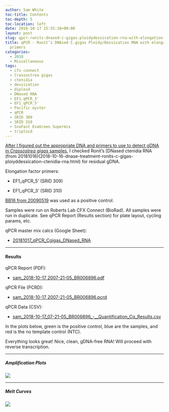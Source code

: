 ```yaml
---
author: Sam White
toc-title: Contents
toc-depth: 5
toc-location: left
date: 2018-10-17 15:55:18+00:00
layout: post
slug: qpcr-ronits-dnased-c-gigas-ploidydessication-rna-with-elongation-factor-primers
title: qPCR - Ronit’s DNAsed C.gigas Ploidy/Dessication RNA with elongation factor
  primers
categories:
  - 2018
  - Miscellaneous
tags:
  - cfx connect
  - Crassostrea gigas
  - ctenidia
  - dessication
  - diploid
  - DNased RNA
  - EF1_qPCR_3'
  - EF1_qPCR_5'
  - Pacific oyster
  - qPCR
  - SRID 309
  - SRID 310
  - SsoFast EvaGreen Supermix
  - triploid
---
```


[After I figured out the appropriate DNA and primers to use to detect gDNA in _Crassostrea gigas_ samples](2018-10-16/qpcr-c-gigas-primer-and-gdna-tests-with-18s-and-ef1-primers.html), I checked Ronit's [DNased ctenidia RNA (from 20181016)(2018-10-16-dnase-treatment-ronits-c-gigas-ploiyddessication-ctenidia-rna.html) for residual gDNA.

Elongation factor primers:





  * EF1_qPCR_5' (SRID 309)


  * EF1_qPCR_3' (SRID 310)



[BB16 from 20090519](2009-05-15-gdna-isolation-macs-bb-and-dh-site-samples.html) was used as a positive control.

Samples were run on Roberts Lab CFX Connect (BioRad). All samples were run in duplicate. See qPCR Report (Results section) for plate layout, cycling params, etc.

qPCR master mix calcs (Google Sheet):





  * [20181017_qPCR_Cgigas_DNased_RNA](https://docs.google.com/spreadsheets/d/1Q038zsxrqSUfMNTC88jXC6Fu--jfFZZvMaff-BRMUuY/edit?usp=sharing)





* * *





#### Results



qPCR Report (PDF):





  * [sam_2018-10-17 2007-21-05_BR006896.pdf](https://owl.fish.washington.edu/Athaliana/qPCR_data/qPCR_reports/sam_2018-10-17%2007-21-05_BR006896.pdf)



qPCR File (PCRD):



  * [sam_2018-10-17 2007-21-05_BR006896.pcrd](https://owl.fish.washington.edu/scaphapoda/qPCR_data/cfx_connect_data/sam_2018-10-17%2007-21-05_BR006896.pcrd)



qPCR Data (CSV):



  * [sam_2018-10-17_07-21-05_BR006896_-__Quantification_Cq_Results.csv](https://owl.fish.washington.edu/Athaliana/qPCR_data/sam_2018-10-17_07-21-05_BR006896_-__Quantification_Cq_Results.csv)



In the plots below, green is the positive control, blue are the samples, and red is the no template control (NTC).

Everything looks great! Nice, clean, gDNA-free RNA! Will proceed with reverse transcription.



* * *





##### Amplification Plots



![](https://owl.fish.washington.edu/Athaliana/qPCR_data/sam_2018-10-17%2007-21-05_amp_plots.png)



* * *





##### Melt Curves



![](https://owl.fish.washington.edu/Athaliana/qPCR_data/sam_2018-10-17%2007-21-05_melt_plots.png)
